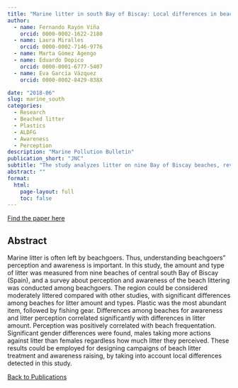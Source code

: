 ```yaml
---
title: "Marine litter in south Bay of Biscay: Local differences in beach littering are associated with citizen perception and awareness"
author:
  - name: Fernando Rayón Viña
    orcid: 0000-0002-1622-2180
  - name: Laura Miralles
    orcid: 0000-0002-7146-9776
  - name: Marta Gómez Agengo
  - name: Eduardo Dopico
    orcid: 0000-0001-6777-5407
  - name: Eva García Vázquez
    orcid: 0000-0002-8429-838X

date: "2018-06"
slug: marine_south
categories:
  - Research
  - Beached litter
  - Plastics
  - ALDFG
  - Awareness
  - Perception
description: "Marine Pollution Bulletin"
publication_short: "JNC"
subtitle: "The study analyzes litter on nine Bay of Biscay beaches, revealing plastic as the predominant waste, and finds that public awareness and cleanup actions vary by gender and beach visitation frequency, aiding targeted anti-litter campaigns."
abstract: ""
format: 
  html: 
    page-layout: full
    toc: false
---
```

<a href="https://doi.org/10.1016/j.marpolbul.2018.04.066"><i class="fa-regular fa-newspaper"></i> Find the paper here</a>

## Abstract

Marine litter is often left by beachgoers. Thus, understanding beachgoers" perception and awareness is important. In this study, the amount and type of litter was measured from nine beaches of central south Bay of Biscay (Spain), and a survey about perception and awareness of the beach littering was conducted among beachgoers. The region could be considered moderately littered compared with other studies, with significant differences among beaches for litter amount and types. Plastic was the most abundant item, followed by fishing gear. Differences among beaches for awareness and litter perception correlated significantly with differences in litter amount. Perception was positively correlated with beach frequentation. Significant gender differences were found, males taking more actions against litter than females regardless how much litter they perceived. These results could be employed for designing campaigns of beach litter treatment and awareness raising, by taking into account local differences detected in this study.

<a href="../publications.html"><i class="fas fa-arrow-left"></i> Back to Publications</a>